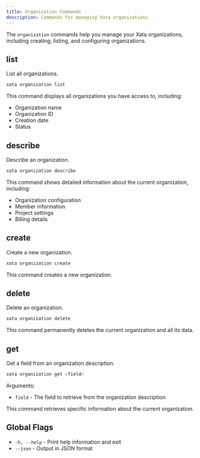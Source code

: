 ```yaml
---
title: Organization Commands
description: Commands for managing Xata organizations
---
```


The `organization` commands help you manage your Xata organizations, including creating, listing, and configuring organizations.

## list

List all organizations.

```bash
xata organization list
```

This command displays all organizations you have access to, including:
- Organization name
- Organization ID
- Creation date
- Status

## describe

Describe an organization.

```bash
xata organization describe
```

This command shows detailed information about the current organization, including:
- Organization configuration
- Member information
- Project settings
- Billing details

## create

Create a new organization.

```bash
xata organization create
```

This command creates a new organization.

## delete

Delete an organization.

```bash
xata organization delete
```

This command permanently deletes the current organization and all its data.

## get

Get a field from an organization description.

```bash
xata organization get <field>
```

Arguments:
- `field` - The field to retrieve from the organization description

This command retrieves specific information about the current organization.

## Global Flags

- `-h, --help` - Print help information and exit
- `--json` - Output in JSON format 